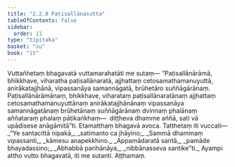 ```yaml
---
title: "2.2.8 Paṭisallānasutta"
tableOfContents: false
sidebar:
  order: 11
type: "tipitaka"
basket: "su"
book: "it"
---
```



<DynamicBreadcrumb />

<Division number="45" book="it" bookNo="18" page="221">

<Paragraph number="287" book="it">
Vuttañhetaṃ bhagavatā vuttamarahatāti me sutaṃ—
</Paragraph>

<Paragraph number="288" book="it">
“Paṭisallānārāmā, bhikkhave, viharatha paṭisallānaratā, ajjhattaṃ cetosamathamanuyuttā, anirākatajjhānā, vipassanāya samannāgatā, brūhetāro suññāgārānaṃ. Paṭisallānārāmānaṃ, bhikkhave, viharataṃ paṭisallānaratānaṃ ajjhattaṃ cetosamathamanuyuttānaṃ anirākatajjhānānaṃ vipassanāya samannāgatānaṃ brūhetānaṃ suññāgārānaṃ dvinnaṃ phalānaṃ aññataraṃ phalaṃ pāṭikaṅkhaṃ—  diṭṭheva dhamme aññā, sati vā upādisese anāgāmitā”ti. Etamatthaṃ bhagavā avoca. Tatthetaṃ iti vuccati—
</Paragraph>

<Paragraph number="289" type="verses" book="it">
_“Ye santacittā nipakā,_  
_satimanto ca jhāyino;_  
_Sammā dhammaṃ vipassanti,_  
_kāmesu anapekkhino._  

</Paragraph>

<Paragraph number="290" type="verses" book="it">
_Appamādaratā santā,_  
_pamāde bhayadassino;_  
_Abhabbā parihānāya,_  
_nibbānasseva santike”ti._  

</Paragraph>

<Paragraph number="291" book="it">
Ayampi attho vutto bhagavatā, iti me sutanti.

</Paragraph>
</Division>

<Paragraph number="292" type="center" book="it">
Aṭṭhamaṃ.
</Paragraph>